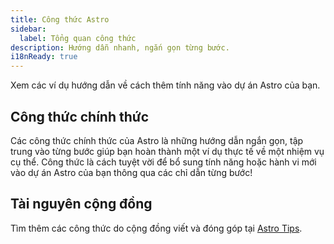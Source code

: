 ```yaml
---
title: Công thức Astro
sidebar:
  label: Tổng quan công thức
description: Hướng dẫn nhanh, ngắn gọn từng bước.
i18nReady: true
---
```



Xem các ví dụ hướng dẫn về cách thêm tính năng vào dự án Astro của bạn.

## Công thức chính thức

Các công thức chính thức của Astro là những hướng dẫn ngắn gọn, tập trung vào từng bước giúp bạn hoàn thành một ví dụ thực tế về một nhiệm vụ cụ thể. Công thức là cách tuyệt vời để bổ sung tính năng hoặc hành vi mới vào dự án Astro của bạn thông qua các chỉ dẫn từng bước!

<RecipesNav />

## Tài nguyên cộng đồng

<ReadMore>Tìm thêm các công thức do cộng đồng viết và đóng góp tại [Astro Tips](https://astro-tips.dev).</ReadMore>